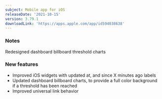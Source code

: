 ```yaml
---
subject: Mobile app for iOS
releaseDate: '2021-10-15'
version: 3.79.1
downloadLink: 'https://apps.apple.com/app/id594038638'
---
```


### Notes

Redesigned dashboard billboard threshold charts

### New features

* Improved iOS widgets with updated at, and since X minutes ago labels
* Updated dashboard billboard charts, to provide a full color background if a threshold has been reached
* Improved universal link behavior
